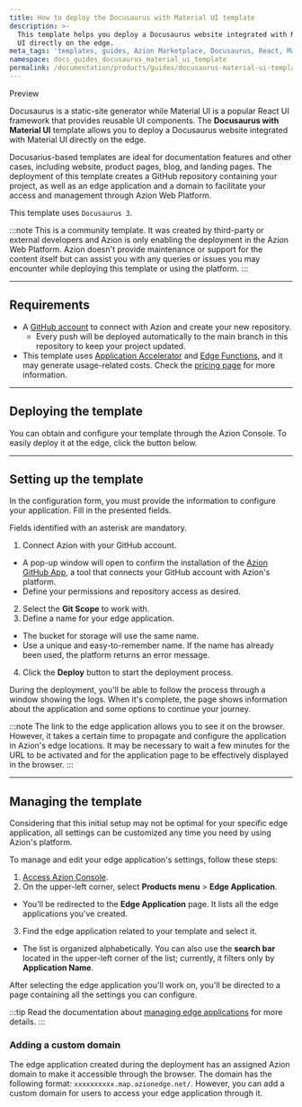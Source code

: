 ```yaml
---
title: How to deploy the Docusaurus with Material UI template
description: >-
  This template helps you deploy a Docusaurus website integrated with Material
  UI directly on the edge.
meta_tags: 'templates, guides, Azion Marketplace, Docusaurus, React, Material UI'
namespace: docs_guides_docusaurus_material_ui_template
permalink: /documentation/products/guides/docusaurus-material-ui-template/
---
```



<Tag severity="info" client:only="vue">
Preview
</Tag>

Docusaurus is a static-site generator while Material UI is a popular React UI framework that provides reusable UI components. The **Docusaurus with Material UI** template allows you to deploy a Docusaurus website integrated with Material UI directly on the edge.

Docusarius-based templates are ideal for documentation features and other cases, including website, product pages, blog, and landing pages. The deployment of this template creates a GitHub repository containing your project, as well as an edge application and a domain to facilitate your access and management through Azion Web Platform.

This template uses `Docusaurus 3`.

:::note
This is a community template. It was created by third-party or external developers and Azion is only enabling the deployment in the Azion Web Platform. Azion doesn't provide maintenance or support for the content itself but can assist you with any queries or issues you may encounter while deploying this template or using the platform.
:::

---

## Requirements

- A [GitHub account](https://github.com/signup) to connect with Azion and create your new repository.
  - Every push will be deployed automatically to the main branch in this repository to keep your project updated.
- This template uses [Application Accelerator](/en/documentation/products/build/edge-application/application-accelerator/) and [Edge Functions](/en/documentation/products/build/edge-application/edge-functions/), and it may generate usage-related costs. Check the [pricing page](https://www.azion.com/en/pricing/) for more information.

---

## Deploying the template

You can obtain and configure your template through the Azion Console. To easily deploy it at the edge, click the button below.

<LinkButton
    label="Deploy"
    link="https://console.azion.com/create/docusaurus/docusaurus-material-ui"
    icon="ai ai-azion"
    icon-pos="left"
  />

---

## Setting up the template

In the configuration form, you must provide the information to configure your application. Fill in the presented fields. 

Fields identified with an asterisk are mandatory.

1. Connect Azion with your GitHub account.
- A pop-up window will open to confirm the installation of the [Azion GitHub App](/en/documentation/products/guides/azion-github-app/), a tool that connects your GitHub account with Azion's platform.
- Define your permissions and repository access as desired.
2. Select the **Git Scope** to work with.
3. Define a name for your edge application.
- The bucket for storage will use the same name.
- Use a unique and easy-to-remember name. If the name has already been used, the platform returns an error message.
4. Click the **Deploy** button to start the deployment process.

During the deployment, you'll be able to follow the process through a window showing the logs. When it's complete, the page shows information about the application and some options to continue your journey.

:::note
The link to the edge application allows you to see it on the browser. However, it takes a certain time to propagate and configure the application in Azion's edge locations. It may be necessary to wait a few minutes for the URL to be activated and for the application page to be effectively displayed in the browser.
:::

---

## Managing the template

Considering that this initial setup may not be optimal for your specific edge application, all settings can be customized any time you need by using Azion's platform.

To manage and edit your edge application's settings, follow these steps:

1. [Access Azion Console](https://console.azion.com).
2. On the upper-left corner, select **Products menu** > **Edge Application**.
- You'll be redirected to the **Edge Application** page. It lists all the edge applications you've created.
3. Find the edge application related to your template and select it.
- The list is organized alphabetically. You can also use the **search bar** located in the upper-left corner of the list; currently, it filters only by **Application Name**.

After selecting the edge application you'll work on, you'll be directed to a page containing all the settings you can configure.

:::tip
Read the documentation about [managing edge applications](/en/documentation/products/build/edge-application/first-steps/) for more details.
:::

### Adding a custom domain

The edge application created during the deployment has an assigned Azion domain to make it accessible through the browser. The domain has the following format: `xxxxxxxxxx.map.azionedge.net/`. However, you can add a custom domain for users to access your edge application through it.


<LinkButton link="/en/documentation/products/guides/configure-a-domain/" label="Go to configuring a domain guide" severity="secondary" /> 
